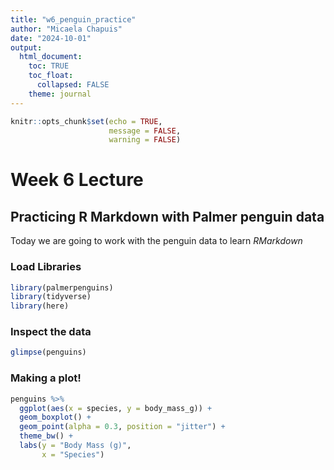 ```yaml
---
title: "w6_penguin_practice"
author: "Micaela Chapuis"
date: "2024-10-01"
output: 
  html_document:
    toc: TRUE
    toc_float:
      collapsed: FALSE
    theme: journal
---
```


```r
knitr::opts_chunk$set(echo = TRUE,
                      message = FALSE, 
                      warning = FALSE)
```


# Week 6 Lecture
##  Practicing R Markdown with Palmer penguin data

Today we are going to work with the penguin data to learn *RMarkdown*

### Load Libraries
```r
library(palmerpenguins)
library(tidyverse)
library(here)
```

### Inspect the data
```r
glimpse(penguins)
```
### Making a plot!

```r
penguins %>% 
  ggplot(aes(x = species, y = body_mass_g)) +
  geom_boxplot() + 
  geom_point(alpha = 0.3, position = "jitter") +
  theme_bw() +
  labs(y = "Body Mass (g)", 
       x = "Species")
```

